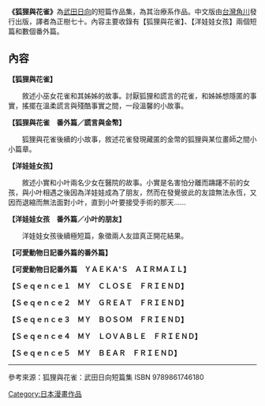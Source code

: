 {{Multiple issues|
{{Copy edit|time=2021-12-25T13:22:02+00:00}}
{{Primarysources|time=2021-12-25T13:22:02+00:00}}
}}
'''《狐狸與花雀》'''為[[武田日向|武田日向]]的短篇作品集，為其治療系作品。中文版由[[台灣角川|台灣角川]]發行出版，譯者為正樹七十。內容主要收錄有【狐狸與花雀】、【洋娃娃女孩】兩個短篇和數個番外篇。


== 內容 ==
'''【狐狸與花雀】'''　　

　　敘述小巫女花雀和其姊姊的故事。討厭狐狸和謊言的花雀，和姊姊想隱匿的事實，搖擺在溫柔謊言與殘酷事實之間，一段溫馨的小故事。

'''【狐狸與花雀　番外篇／謊言與金幣】'''

　　狐狸與花雀後續的小故事，敘述花雀發現藏匿的金幣的狐狸與某位畫師之間小小篇章。

'''【洋娃娃女孩】'''

　　敘述小實和小叶兩名少女在醫院的故事。小實是名害怕分離而躊躇不前的女孩，與小叶相遇之後因為洋娃娃成為了朋友，然而在發覺彼此的友誼無法永恆，又因而退縮而無法面對小叶，直到小叶要接受手術的那天……

'''【洋娃娃女孩　番外篇／小叶的朋友】'''

　　洋娃娃女孩後續極短篇，象徵兩人友誼真正開花結果。

'''【可愛動物日記番外篇的番外篇】'''

'''【可愛動物日記番外篇　ＹＡＥＫＡ'Ｓ　ＡＩＲＭＡＩＬ】'''

'''【Ｓｅｑｅｎｃｅ１　ＭＹ　ＣＬＯＳＥ　ＦＲＩＥＮＤ】'''

'''【Ｓｅｑｅｎｃｅ２　ＭＹ　ＧＲＥＡＴ　ＦＲＩＥＮＤ】'''

'''【Ｓｅｑｅｎｃｅ３　ＭＹ　ＢＯＳＯＭ　ＦＲＩＥＮＤ】'''

'''【Ｓｅｑｅｎｃｅ４　ＭＹ　ＬＯＶＡＢＬＥ　ＦＲＩＥＮＤ】'''

'''【Ｓｅｑｅｎｃｅ５　ＭＹ　ＢＥＡＲ　ＦＲＩＥＮＤ】'''

----

參考來源：狐狸與花雀：武田日向短篇集 ISBN 9789861746180

{{DEFAULTSORT:Kitsune to Atori}}
[[Category:日本漫畫作品|Category:日本漫畫作品]]